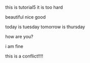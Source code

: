 this is tutorial5
it is too hard

beautiful
nice 
good

today is tuesday
tomorrow is thursday

how are you?


i am fine

this is a conflict!!!!
